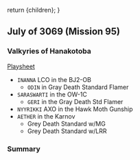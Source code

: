   return <Framework>{children}</Framework>;
}

## July of 3069 (Mission 95)

### Valkyries of Hanakotoba

[Playsheet](/record-sheets/gameday-2025-01-05-voh)

- `INANNA` LCO in the BJ2-OB
  - `ODIN` in Gray Death Standard Flamer
- `SARASWARTI` in the OW-1C
  - `GERI` in the Gray Death Std Flamer
- `NYYRIKKI` AXO in the Hawk Moth Gunship
- `AETHER` in the Karnov
  - Grey Death Standard w/MG
  - Grey Death Standard w/LRR

### Summary
